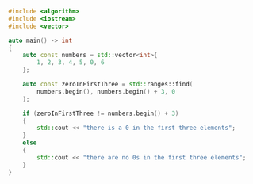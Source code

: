 ```cpp showLineNumbers
#include <algorithm>
#include <iostream>
#include <vector>

auto main() -> int
{
    auto const numbers = std::vector<int>{
        1, 2, 3, 4, 5, 0, 6
    };

    auto const zeroInFirstThree = std::ranges::find(
        numbers.begin(), numbers.begin() + 3, 0
    );

    if (zeroInFirstThree != numbers.begin() + 3)
    {
        std::cout << "there is a 0 in the first three elements";
    }
    else
    {
        std::cout << "there are no 0s in the first three elements";
    }
}
```